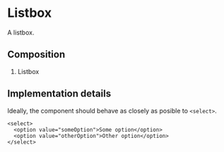 

<Meta of={ListboxStories} />

# Listbox

A listbox. 

## Composition
 

1. Listbox

## Implementation details

Ideally, the component should behave as closely as posible to `<select>`.

```
<select>
  <option value="someOption">Some option</option>
  <option value="otherOption">Other option</option>
</select>
```